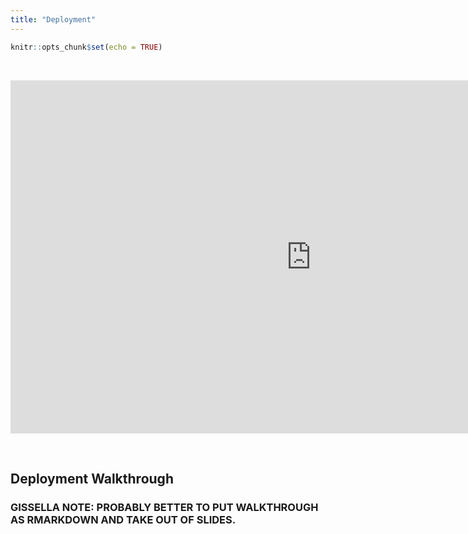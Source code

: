 ```yaml
---
title: "Deployment"
---
```


```r
knitr::opts_chunk$set(echo = TRUE)
```
&nbsp;  

<center>
<iframe src="https://4mosteurope.sharepoint.com/sites/traininganddevelopment/_layouts/15/Doc.aspx?sourcedoc={4094c986-c774-4f5a-88d0-b62c3e31491b}&amp;action=embedview&amp;wdAr=1.7777777777777776" width="962px" height="565px" frameborder="0">This is an embedded <a target="_blank" href="https://office.com">Microsoft Office</a> presentation, powered by <a target="_blank" href="https://office.com/webapps">Office</a>.</iframe>
</center>  
&nbsp;  

## Deployment Walkthrough

### GISSELLA NOTE: PROBABLY BETTER TO PUT WALKTHROUGH AS RMARKDOWN AND TAKE OUT OF SLIDES.